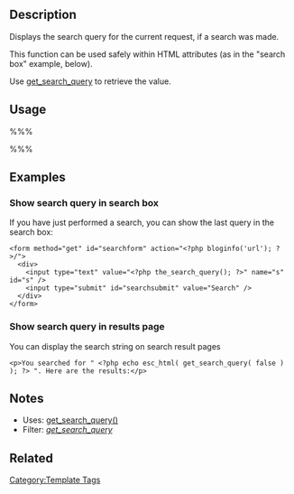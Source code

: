 {{Languages|
{{en|Template Tags/the_search_query}}
{{ja|テンプレートタグ/the_search_query}}
}}

== Description ==

Displays the search query for the current request, if a search was made.

This function can be used safely within HTML attributes (as in the "search box" example, below).

Use [[Template Tags/get_search_query|get_search_query]] to retrieve the value.

== Usage ==

%%% <?php the_search_query(); ?> %%%

== Examples ==

=== Show search query in search box ===

If you have just performed a search, you can show the last query in the search box:

<pre><form method="get" id="searchform" action="<?php bloginfo('url'); ?>/">
  <div>
    <input type="text" value="<?php the_search_query(); ?>" name="s" id="s" />
    <input type="submit" id="searchsubmit" value="Search" />
  </div>
</form></pre>

=== Show search query in results page ===

You can display the search string on search result pages

<pre><p>You searched for " <?php echo esc_html( get_search_query( false ) ); ?> ". Here are the results:</p></pre>

== Notes ==

* Uses: [[Function_Reference/get_search_query|get_search_query()]]
* Filter: <var>[[Plugin_API/Filter_Reference|get_search_query]]</var> 

== Related ==

{{Tag Footer}}

[[Category:Template Tags]]